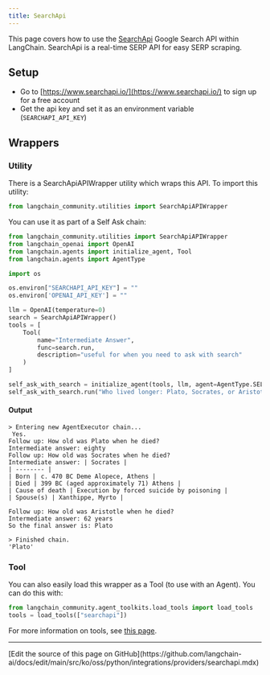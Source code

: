 ```yaml
---
title: SearchApi
---
```


This page covers how to use the [SearchApi](https://www.searchapi.io/) Google Search API within LangChain. SearchApi is a real-time SERP API for easy SERP scraping.

## Setup

- Go to [https://www.searchapi.io/](https://www.searchapi.io/) to sign up for a free account
- Get the api key and set it as an environment variable (`SEARCHAPI_API_KEY`)

## Wrappers

### Utility

There is a SearchApiAPIWrapper utility which wraps this API. To import this utility:

```python
from langchain_community.utilities import SearchApiAPIWrapper
```

You can use it as part of a Self Ask chain:

```python
from langchain_community.utilities import SearchApiAPIWrapper
from langchain_openai import OpenAI
from langchain.agents import initialize_agent, Tool
from langchain.agents import AgentType

import os

os.environ["SEARCHAPI_API_KEY"] = ""
os.environ['OPENAI_API_KEY'] = ""

llm = OpenAI(temperature=0)
search = SearchApiAPIWrapper()
tools = [
    Tool(
        name="Intermediate Answer",
        func=search.run,
        description="useful for when you need to ask with search"
    )
]

self_ask_with_search = initialize_agent(tools, llm, agent=AgentType.SELF_ASK_WITH_SEARCH, verbose=True)
self_ask_with_search.run("Who lived longer: Plato, Socrates, or Aristotle?")
```

#### Output

```
> Entering new AgentExecutor chain...
 Yes.
Follow up: How old was Plato when he died?
Intermediate answer: eighty
Follow up: How old was Socrates when he died?
Intermediate answer: | Socrates |
| -------- |
| Born | c. 470 BC Deme Alopece, Athens |
| Died | 399 BC (aged approximately 71) Athens |
| Cause of death | Execution by forced suicide by poisoning |
| Spouse(s) | Xanthippe, Myrto |

Follow up: How old was Aristotle when he died?
Intermediate answer: 62 years
So the final answer is: Plato

> Finished chain.
'Plato'
```

### Tool

You can also easily load this wrapper as a Tool (to use with an Agent).
You can do this with:

```python
from langchain_community.agent_toolkits.load_tools import load_tools
tools = load_tools(["searchapi"])
```

For more information on tools, see [this page](/oss/python/integrations/tools).

---

<Callout icon="pen-to-square" iconType="regular">
  [Edit the source of this page on GitHub](https://github.com/langchain-ai/docs/edit/main/src/ko/oss/python/integrations/providers/searchapi.mdx)
</Callout>
